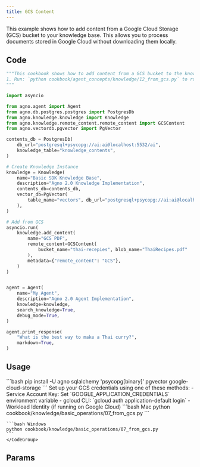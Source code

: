 ```yaml
---
title: GCS Content
---
```


This example shows how to add content from a Google Cloud Storage (GCS) bucket to your knowledge base. This allows you to process documents stored in Google Cloud without downloading them locally.

## Code

```python gcs.py
"""This cookbook shows how to add content from a GCS bucket to the knowledge base.
1. Run: `python cookbook/agent_concepts/knowledge/12_from_gcs.py` to run the cookbook
"""

import asyncio

from agno.agent import Agent
from agno.db.postgres.postgres import PostgresDb
from agno.knowledge.knowledge import Knowledge
from agno.knowledge.remote_content.remote_content import GCSContent
from agno.vectordb.pgvector import PgVector

contents_db = PostgresDb(
    db_url="postgresql+psycopg://ai:ai@localhost:5532/ai",
    knowledge_table="knowledge_contents",
)

# Create Knowledge Instance
knowledge = Knowledge(
    name="Basic SDK Knowledge Base",
    description="Agno 2.0 Knowledge Implementation",
    contents_db=contents_db,
    vector_db=PgVector(
        table_name="vectors", db_url="postgresql+psycopg://ai:ai@localhost:5532/ai"
    ),
)

# Add from GCS
asyncio.run(
    knowledge.add_content(
        name="GCS PDF",
        remote_content=GCSContent(
            bucket_name="thai-recepies", blob_name="ThaiRecipes.pdf"
        ),
        metadata={"remote_content": "GCS"},
    )
)


agent = Agent(
    name="My Agent",
    description="Agno 2.0 Agent Implementation",
    knowledge=knowledge,
    search_knowledge=True,
    debug_mode=True,
)

agent.print_response(
    "What is the best way to make a Thai curry?",
    markdown=True,
)
```

## Usage

<Steps>
  <Step title="Install libraries">
    ```bash
    pip install -U agno sqlalchemy 'psycopg[binary]' pgvector google-cloud-storage
    ```
  </Step>

  <Step title="Configure Google Cloud credentials">
    Set up your GCS credentials using one of these methods:
    - Service Account Key: Set `GOOGLE_APPLICATION_CREDENTIALS` environment variable
    - gcloud CLI: `gcloud auth application-default login`
    - Workload Identity (if running on Google Cloud)
  </Step>

  <Snippet file="run-pgvector-step.mdx" />

  <Step title="Run the example">
    <CodeGroup>
    ```bash Mac
    python cookbook/knowledge/basic_operations/07_from_gcs.py
    ```

    ```bash Windows
    python cookbook/knowledge/basic_operations/07_from_gcs.py
    ```
    </CodeGroup>
  </Step>
</Steps>

## Params

<Snippet file="gcs-remote-content-params.mdx" />